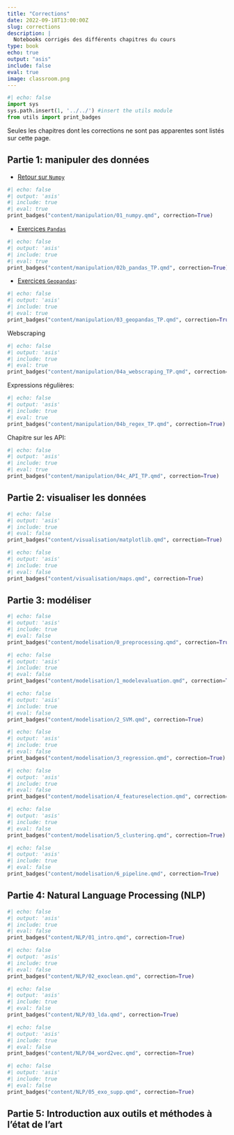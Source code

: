 ```yaml
---
title: "Corrections"
date: 2022-09-18T13:00:00Z
slug: corrections
description: |
  Notebooks corrigés des différents chapitres du cours
type: book
echo: true
output: "asis"
include: false
eval: true
image: classroom.png
---
```


::: {.cell .markdown}
```python
#| echo: false
import sys
sys.path.insert(1, '../../') #insert the utils module
from utils import print_badges
```
:::

Seules les chapitres dont les corrections ne sont pas apparentes sont listés sur cette page.


## Partie 1: manipuler des données

* [Retour sur `Numpy`](../manipulation/01_numpy.qmd)

::: {.cell .markdown}
```python
#| echo: false
#| output: 'asis'
#| include: true
#| eval: true
print_badges("content/manipulation/01_numpy.qmd", correction=True)
```
:::

* [Exercices `Pandas`](../manipulation/02b_pandas_TP.qmd)

::: {.cell .markdown}
```python
#| echo: false
#| output: 'asis'
#| include: true
#| eval: true
print_badges("content/manipulation/02b_pandas_TP.qmd", correction=True)
```
:::

* [Exercices `Geopandas`](../manipulation/03_geopandas_TP.qmd):

::: {.cell .markdown}
```python
#| echo: false
#| output: 'asis'
#| include: true
#| eval: true
print_badges("content/manipulation/03_geopandas_TP.qmd", correction=True)
```
:::

Webscraping

::: {.cell .markdown}
```python
#| echo: false
#| output: 'asis'
#| include: true
#| eval: true
print_badges("content/manipulation/04a_webscraping_TP.qmd", correction=True)
```
:::

Expressions régulières:

::: {.cell .markdown}
```python
#| echo: false
#| output: 'asis'
#| include: true
#| eval: true
print_badges("content/manipulation/04b_regex_TP.qmd", correction=True)
```
:::

Chapitre sur les API:

::: {.cell .markdown}
```python
#| echo: false
#| output: 'asis'
#| include: true
#| eval: true
print_badges("content/manipulation/04c_API_TP.qmd", correction=True)
```
:::

## Partie 2: visualiser les données


::: {.cell .markdown}
```python
#| echo: false
#| output: 'asis'
#| include: true
#| eval: false
print_badges("content/visualisation/matplotlib.qmd", correction=True)
```
:::

::: {.cell .markdown}
```python
#| echo: false
#| output: 'asis'
#| include: true
#| eval: false
print_badges("content/visualisation/maps.qmd", correction=True)
```
:::


## Partie 3: modéliser

::: {.cell .markdown}
```python
#| echo: false
#| output: 'asis'
#| include: true
#| eval: false
print_badges("content/modelisation/0_preprocessing.qmd", correction=True)
```
:::

::: {.cell .markdown}
```python
#| echo: false
#| output: 'asis'
#| include: true
#| eval: false
print_badges("content/modelisation/1_modelevaluation.qmd", correction=True)
```
:::

::: {.cell .markdown}
```python
#| echo: false
#| output: 'asis'
#| include: true
#| eval: false
print_badges("content/modelisation/2_SVM.qmd", correction=True)
```
:::

::: {.cell .markdown}
```python
#| echo: false
#| output: 'asis'
#| include: true
#| eval: false
print_badges("content/modelisation/3_regression.qmd", correction=True)
```
:::

::: {.cell .markdown}
```python
#| echo: false
#| output: 'asis'
#| include: true
#| eval: false
print_badges("content/modelisation/4_featureselection.qmd", correction=True)
```
:::

::: {.cell .markdown}
```python
#| echo: false
#| output: 'asis'
#| include: true
#| eval: false
print_badges("content/modelisation/5_clustering.qmd", correction=True)
```
:::

::: {.cell .markdown}
```python
#| echo: false
#| output: 'asis'
#| include: true
#| eval: false
print_badges("content/modelisation/6_pipeline.qmd", correction=True)
```
:::

## Partie 4: Natural Language Processing (NLP)

::: {.cell .markdown}
```python
#| echo: false
#| output: 'asis'
#| include: true
#| eval: false
print_badges("content/NLP/01_intro.qmd", correction=True)
```
:::

::: {.cell .markdown}
```python
#| echo: false
#| output: 'asis'
#| include: true
#| eval: false
print_badges("content/NLP/02_exoclean.qmd", correction=True)
```
:::

::: {.cell .markdown}
```python
#| echo: false
#| output: 'asis'
#| include: true
#| eval: false
print_badges("content/NLP/03_lda.qmd", correction=True)
```
:::

::: {.cell .markdown}
```python
#| echo: false
#| output: 'asis'
#| include: true
#| eval: false
print_badges("content/NLP/04_word2vec.qmd", correction=True)
```
:::


::: {.cell .markdown}
```python
#| echo: false
#| output: 'asis'
#| include: true
#| eval: false
print_badges("content/NLP/05_exo_supp.qmd", correction=True)
```
:::

## Partie 5: Introduction aux outils et méthodes à l'état de l'art
